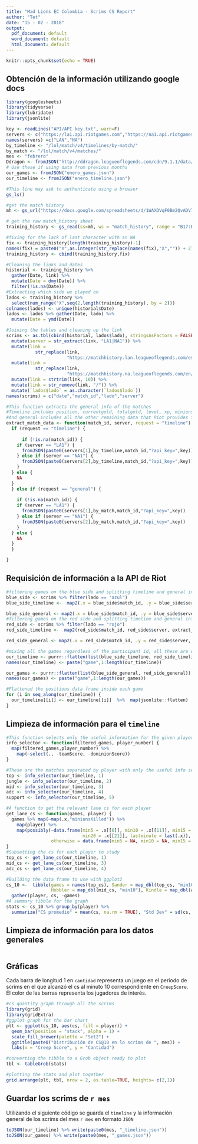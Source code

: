 ```yaml
---
title: "Mad Lions EC Colombia - Scrims CS Report"
author: "Tet"
date: "15 - 02 - 2018"
output:
  pdf_document: default
  word_document: default
  html_document: default
---
```


```r
knitr::opts_chunk$set(echo = TRUE)
```

## Obtención de la información utilizando google docs

```r
library(googlesheets)
library(tidyverse)
library(lubridate)
library(jsonlite)

key <- readLines("API/API key.txt", warn=F)
servers <- c("https://la1.api.riotgames.com","https://na1.api.riotgames.com")
names(servers) =c("LAN","NA")
by_timeline <- "/lol/match/v4/timelines/by-match/"
by_match <- "/lol/match/v4/matches/"
mes <- "febrero"
Ddragon <- fromJSON("http://ddragon.leagueoflegends.com/cdn/9.1.1/data/en_US/championFull.json")
# Use these if using data from previous months
our_games <- fromJSON("enero_games.json")
our_timeline <- fromJSON("enero_timeline.json")
```

```r
#This line may ask to authenticate using a browser
gs_ls()
```

```r
#get the match history
mh <- gs_url("https://docs.google.com/spreadsheets/d/1WAXDVqF0Bm2QvADV76uPd78n03oLLl_NJVFVfItHKHE/")

# get the raw match_history sheet
training_history <- gs_read(ss=mh, ws = "match_history", range = "B17:BE23")

#fixing for the lack of last character with an NA
fix <- training_history[length(training_history)-1]
names(fix) = paste0("X",as.integer(str_replace(names(fix),"X","")) + 2) 
training_history <- cbind(training_history,fix)

#Cleaning the links and dates
historial <- training_history %>%
  gather(Date, link) %>%
  mutate(Date = dmy(Date)) %>%
  filter(!is.na(Date))
#Extracting which side we played on
lados <- training_history %>%
  select(num_range("X",seq(2,length(training_history), by = 2)))
colnames(lados) <- unique(historial$Date)
lados <- lados %>% gather(Date, lado) %>% 
  mutate(Date = ymd(Date))

#Joining the tables and cleaning up the link
scrims <- as.tbl(cbind(historial, lados$lado), stringsAsFactors = FALSE) %>% 
  mutate(server = str_extract(link, "LA1|NA1")) %>%
  mutate(link = 
           str_replace(link, 
                       "https://matchhistory.lan.leagueoflegends.com/es/#match-details/LA1/", "")) %>%
  mutate(link = 
           str_replace(link, 
                       "https://matchhistory.na.leagueoflegends.com/en/#match-details/NA1/", "")) %>%
  mutate(link = strtrim(link, 10)) %>%
  mutate(link = str_remove(link, "/")) %>% 
  mutate(`lados$lado` = as.character(`lados$lado`))
names(scrims) = c("date","match_id","lado","server")

#This function extracts the general info of the matches
#Timeline includes position, currentgold, totalgold, level, xp, minionsKilled, jungleMinionsKilled
#And general includes all the other remaining data that Riot provides from each match
extract_match_data <- function(match_id, server, request = "timeline") {
  if (request == "timeline") {
    
      if (!is.na(match_id)) {
    if (server == "LA1") {
      fromJSON(paste0(servers[1],by_timeline,match_id,"?api_key=",key))[[1]][[1]]
    } else if (server == "NA1") {
      fromJSON(paste0(servers[2],by_timeline,match_id,"?api_key=",key))[[1]][[1]]
    }
  } else {
    NA
  }
  } else if (request == "general") {
   
    if (!is.na(match_id)) {
    if (server == "LA1") {
      fromJSON(paste0(servers[1],by_match,match_id,"?api_key=",key))
    } else if (server == "NA1") {
      fromJSON(paste0(servers[2],by_match,match_id,"?api_key=",key))
    }
  } else {
    NA
  } 
  }

}
```

## Requisición de información a la API de Riot
```r
#filtering games on the blue side and splitting timeline and general info
blue_side <- scrims %>% filter(lado == "azul")
blue_side_timeline <-  map2(.x = blue_side$match_id, .y = blue_side$server, .f = extract_match_data, request = "timeline") %>% map(~ .[1:5])

blue_side_general <- map2(.x = blue_side$match_id, .y = blue_side$server, .f = extract_match_data, request = "general")
#filtering games on the red side and splitting timeline and general info
red_side <- scrims %>% filter(lado == "rojo")
red_side_timeline <-  map2(red_side$match_id, red_side$server, extract_match_data, request = "timeline") %>% map(~ .[6:10])

red_side_general <- map2(.x = red_side$match_id, .y = red_side$server, .f = extract_match_data, request = "general")

#mixing all the games regardless of the participant id, all these are our games
our_timeline <- purrr::flatten(list(blue_side_timeline, red_side_timeline))
names(our_timeline) <- paste("game",1:length(our_timeline))

our_games <- purrr::flatten(list(blue_side_general, red_side_general))
names(our_games) <- paste("game",1:length(our_games))

#Flattened the positions data frame inside each game
for (i in seq_along(our_timeline)) {
  our_timeline[[i]] <- our_timeline[[i]]  %>%  map(jsonlite::flatten)
}
```

## Limpieza de información para el `timeline`
```r
#This function selects only the useful information for the given player
info_selector <- function(filtered_games, player_number) {
  map(filtered_games,player_number) %>% 
    map(~select(., -teamScore, -dominionScore))
}

#These are the matches separated by player with only the useful info selected
top <- info_selector(our_timeline, 1)
jungle <- info_selector(our_timeline, 2)
mid <- info_selector(our_timeline, 3)
adc <- info_selector(our_timeline, 4)
support <- info_selector(our_timeline, 5)

#A function to get the relevant lane cs for each player
get_lane_cs <- function(games, player) {
  games %>% map(~map(.x,"minionsKilled")) %>% 
    map(player) %>% 
    map(possibly(~data.frame(min5 = .x[[6]], min10 = .x[[11]], min15 = .x[[16]], 
                             min20 = .x[[21]], lastminute = last(.x)), 
                 otherwise = data.frame(min5 = NA, min10 = NA, min15 = NA, min20 = NA, lastminute = NA)))
}
#Subsetting the cs for each player to study
top_cs <- get_lane_cs(our_timeline, 1)
mid_cs <- get_lane_cs(our_timeline, 3)
adc_cs <- get_lane_cs(our_timeline, 4)

#Building the data frame to use with ggplot2
cs_10 <-  tibble(games = names(top_cs), Sander = map_dbl(top_cs, "min10"), 
                 Hobbler = map_dbl(mid_cs, "min10"), Kindle = map_dbl(adc_cs, "min10")) %>% 
  gather(player, cs, -games)
#A summary tibble for the graph
stats <- cs_10 %>% group_by(player) %>% 
  summarize("CS promedio" = mean(cs, na.rm = TRUE), "Std Dev" = sd(cs, na.rm = TRUE), "Juegos" = n())
```

## Limpieza de información para los datos generales
```r

```


## Gráficas

Cada barra de longitud 1 en `cantidad` representa un juego en el periodo de scrims en el que alcanzó el cs al minuto 10 correspondiente en `CreepScore`. El color de las barras representa los jugadores de interés.

```r
#cs quantity graph through all the scrims
library(grid)
library(gridExtra)
#ggplot graph for the bar chart
plt <- ggplot(cs_10, aes(cs, fill = player)) +
  geom_bar(position = "stack", alpha = 1) +
  scale_fill_brewer(palette = "Set2") + 
  ggtitle(paste0("Distribución de CS@10 en lo scrims de ", mes)) +
  labs(x = "Creep Score", y = "Cantidad")

#converting the tibble to a Grob object ready to plot
tbl <- tableGrob(stats)

#plotting the stats and plot together
grid.arrange(plt, tbl, nrow = 2, as.table=TRUE, heights= c(2,1))
```

## Guardar los scrims de `r mes`

Utilizando el siguiente código se guarda el `timeline` y la información general de los scrims del mes `r mes` en formato `JSON`

```r
toJSON(our_timeline) %>% write(paste0(mes, "_timeline.json"))
toJSON(our_games) %>% write(paste0(mes, "_games.json"))
```